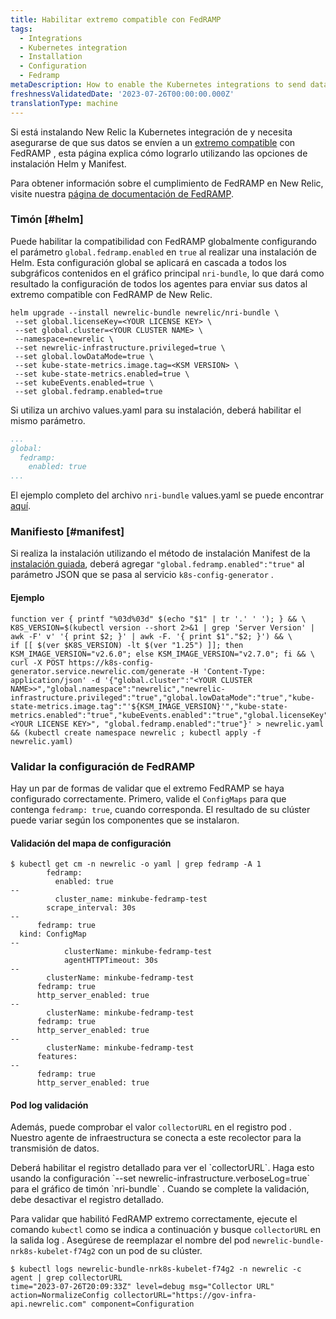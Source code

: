 ```yaml
---
title: Habilitar extremo compatible con FedRAMP
tags:
  - Integrations
  - Kubernetes integration
  - Installation
  - Configuration
  - Fedramp
metaDescription: How to enable the Kubernetes integrations to send data to the New Relic FedRamp-compliant endpoints.
freshnessValidatedDate: '2023-07-26T00:00:00.000Z'
translationType: machine
---
```


Si está instalando New Relic la Kubernetes integración de y necesita asegurarse de que sus datos se envíen a un [extremo compatible](/docs/security/security-privacy/compliance/fedramp-compliant-endpoints/) con FedRAMP , esta página explica cómo lograrlo utilizando las opciones de instalación Helm y Manifest.

Para obtener información sobre el cumplimiento de FedRAMP en New Relic, visite nuestra [página de documentación de FedRAMP](/docs/security/security-privacy/compliance/certificates-standards-regulations/fedramp/).

### Timón [#helm]

Puede habilitar la compatibilidad con FedRAMP globalmente configurando el parámetro `global.fedramp.enabled` en `true` al realizar una instalación de Helm. Esta configuración global se aplicará en cascada a todos los subgráficos contenidos en el gráfico principal `nri-bundle`, lo que dará como resultado la configuración de todos los agentes para enviar sus datos al extremo compatible con FedRAMP de New Relic.

```shell
helm upgrade --install newrelic-bundle newrelic/nri-bundle \
 --set global.licenseKey=<YOUR LICENSE KEY> \
 --set global.cluster=<YOUR CLUSTER NAME> \
 --namespace=newrelic \
 --set newrelic-infrastructure.privileged=true \
 --set global.lowDataMode=true \
 --set kube-state-metrics.image.tag=<KSM VERSION> \
 --set kube-state-metrics.enabled=true \
 --set kubeEvents.enabled=true \
 --set global.fedramp.enabled=true
```

Si utiliza un archivo values.yaml para su instalación, deberá habilitar el mismo parámetro.

```yaml
...
global:
  fedramp:
    enabled: true
...
```

El ejemplo completo del archivo `nri-bundle` values.yaml se puede encontrar [aquí](https://github.com/newrelic/helm-charts/blob/master/charts/nri-bundle/values.yaml).

### Manifiesto [#manifest]

Si realiza la instalación utilizando el método de instalación Manifest de la [instalación guiada](https://one.newrelic.com/nr1-core?account=2498654&state=d1aae74b-0ad6-b0f3-093d-cc89ecf89234), deberá agregar `"global.fedramp.enabled":"true"` al parámetro JSON que se pasa al servicio `k8s-config-generator` .

#### Ejemplo

```shell
function ver { printf "%03d%03d" $(echo "$1" | tr '.' ' '); } && \
K8S_VERSION=$(kubectl version --short 2>&1 | grep 'Server Version' | awk -F' v' '{ print $2; }' | awk -F. '{ print $1"."$2; }') && \
if [[ $(ver $K8S_VERSION) -lt $(ver "1.25") ]]; then KSM_IMAGE_VERSION="v2.6.0"; else KSM_IMAGE_VERSION="v2.7.0"; fi && \
curl -X POST https://k8s-config-generator.service.newrelic.com/generate -H 'Content-Type: application/json' -d '{"global.cluster":"<YOUR CLUSTER NAME>>","global.namespace":"newrelic","newrelic-infrastructure.privileged":"true","global.lowDataMode":"true","kube-state-metrics.image.tag":"'${KSM_IMAGE_VERSION}'","kube-state-metrics.enabled":"true","kubeEvents.enabled":"true","global.licenseKey":"<YOUR LICENSE KEY>", "global.fedramp.enabled":"true"}' > newrelic.yaml && (kubectl create namespace newrelic ; kubectl apply -f newrelic.yaml)
```

### Validar la configuración de FedRAMP

Hay un par de formas de validar que el extremo FedRAMP se haya configurado correctamente. Primero, valide el `ConfigMaps` para que contenga `fedramp: true`, cuando corresponda. El resultado de su clúster puede variar según los componentes que se instalaron.

#### Validación del mapa de configuración

```
$ kubectl get cm -n newrelic -o yaml | grep fedramp -A 1
        fedramp:
          enabled: true
--
          cluster_name: minkube-fedramp-test
        scrape_interval: 30s
--
      fedramp: true
  kind: ConfigMap
--
            clusterName: minkube-fedramp-test
            agentHTTPTimeout: 30s
--
        clusterName: minkube-fedramp-test
      fedramp: true
      http_server_enabled: true
--
        clusterName: minkube-fedramp-test
      fedramp: true
      http_server_enabled: true
--
        clusterName: minkube-fedramp-test
      features:
--
      fedramp: true
      http_server_enabled: true
```

#### Pod log validación

Además, puede comprobar el valor `collectorURL` en el registro pod . Nuestro agente de infraestructura se conecta a este recolector para la transmisión de datos.

<Callout title="Registro DETALLADO REQUERIDO">
  Deberá habilitar el registro detallado para ver el `collectorURL`. Haga esto usando la configuración `--set newrelic-infrastructure.verboseLog=true` para el gráfico de timón `nri-bundle` . Cuando se complete la validación, debe desactivar el registro detallado.
</Callout>

Para validar que habilitó FedRAMP extremo correctamente, ejecute el comando `kubectl` como se indica a continuación y busque `collectorURL` en la salida log . Asegúrese de reemplazar el nombre del pod `newrelic-bundle-nrk8s-kubelet-f74g2` con un pod de su clúster.

```
$ kubectl logs newrelic-bundle-nrk8s-kubelet-f74g2 -n newrelic -c agent | grep collectorURL
time="2023-07-26T20:09:33Z" level=debug msg="Collector URL" action=NormalizeConfig collectorURL="https://gov-infra-api.newrelic.com" component=Configuration
```
